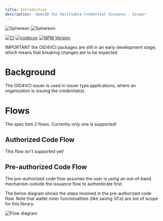 ```yaml
---
title: Introduction
description: 'OpenID for Verifiable Credential Issuance - Issuer'
---
```


  <img className="block dark:hidden" src="/logo/light.svg" alt="Sphereon" />
  <img className="hidden dark:block" src="/logo/dark.svg" alt="Sphereon" />

[![CI](https://github.com/Sphereon-Opensource/openid4vci-client/actions/workflows/main.yml/badge.svg)](https://github.com/Sphereon-Opensource/openid4vci-client/actions/workflows/main.yml) [![codecov](https://codecov.io/gh/Sphereon-Opensource/openid4vci-client/branch/develop/graph/badge.svg)](https://codecov.io/gh/Sphereon-Opensource/openid4vci-client) [![NPM Version](https://img.shields.io/npm/v/@sphereon/oid4vci-client.svg)](https://npm.im/@sphereon/oid4vci-client)

<Warning>
IMPORTANT the OID4VCI packages are still in an early development stage, which means that breaking changes are to be expected
</Warning>

# Background

The OID4VCI issuer is used in issuer type applications, where an organization is issuing the credential(s)

# Flows

The spec lists 2 flows. Currently only one is supported!

## Authorized Code Flow

This flow isn't supported yet!

## Pre-authorized Code Flow

The pre-authorized code flow assumes the user is using an out-of-band mechanism outside the issuance flow to
authenticate first.

The below diagram shows the steps involved in the pre-authorized code flow. Note that wallet inner functionalities (like
saving VCs) are out of scope for this library.

![Flow diagram](https://www.plantuml.com/plantuml/proxy?cache=no&src=https://raw.githubusercontent.com/Sphereon-Opensource/OID4VCI-client/develop/docs/preauthorized-code-flow.puml)
